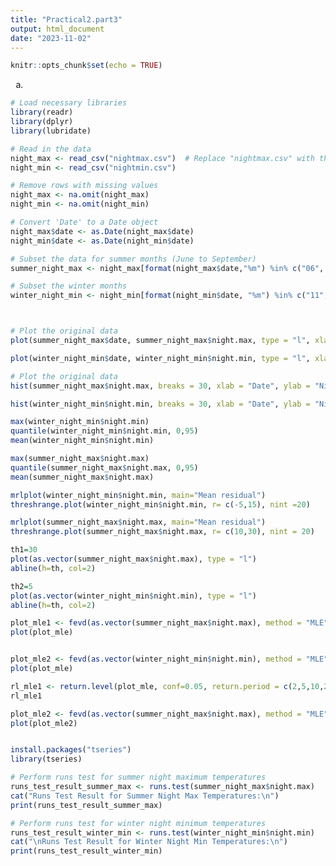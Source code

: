 ```yaml
---
title: "Practical2.part3"
output: html_document
date: "2023-11-02"
---
```


```r
knitr::opts_chunk$set(echo = TRUE)
```

a)
```r

# Load necessary libraries
library(readr)
library(dplyr)
library(lubridate)

# Read in the data
night_max <- read_csv("nightmax.csv")  # Replace "nightmax.csv" with the actual file name
night_min <- read_csv("nightmin.csv")

# Remove rows with missing values
night_max <- na.omit(night_max)
night_min <- na.omit(night_min)

# Convert 'Date' to a Date object
night_max$date <- as.Date(night_max$date)
night_min$date <- as.Date(night_min$date)

# Subset the data for summer months (June to September)
summer_night_max <- night_max[format(night_max$date,"%m") %in% c("06", "07", "08", "09"), ] 

# Subset the winter months
winter_night_min <- night_min[format(night_min$date, "%m") %in% c("11", "12", "01", "02"), ]



# Plot the original data
plot(summer_night_max$date, summer_night_max$night.max, type = "l", xlab = "Date", ylab = "Night Max Temperature", main = "Summer Night Max Temperatures")

plot(winter_night_min$date, winter_night_min$night.min, type = "l", xlab = "Date", ylab = "Night Min Temperature", main = "Winter Night Min Temperatures")

```


```r
# Plot the original data
hist(summer_night_max$night.max, breaks = 30, xlab = "Date", ylab = "Night Max Temperature", main = "Summer Night Max Temperatures frequency")

hist(winter_night_min$night.min, breaks = 30, xlab = "Date", ylab = "Night Min Temperature", main = "Winter Night Min Temperatures frequency")
```

```r
max(winter_night_min$night.min)
quantile(winter_night_min$night.min, 0,95)
mean(winter_night_min$night.min)

max(summer_night_max$night.max)
quantile(summer_night_max$night.max, 0,95)
mean(summer_night_max$night.max)

```
```r

mrlplot(winter_night_min$night.min, main="Mean residual")
threshrange.plot(winter_night_min$night.min, r= c(-5,15), nint =20)

mrlplot(summer_night_max$night.max, main="Mean residual")
threshrange.plot(summer_night_max$night.max, r= c(10,30), nint = 20)
```

```r
th1=30
plot(as.vector(summer_night_max$night.max), type = "l")
abline(h=th, col=2)

th2=5
plot(as.vector(winter_night_min$night.min), type = "l")
abline(h=th, col=2)
```

```r
plot_mle1 <- fevd(as.vector(summer_night_max$night.max), method = "MLE",  type="GP", threshold = th1)
plot(plot_mle)


plot_mle2 <- fevd(as.vector(winter_night_min$night.min), method = "MLE",  type="GP", threshold = th2)
plot(plot_mle)
```
```r
rl_mle1 <- return.level(plot_mle, conf=0.05, return.period = c(2,5,10,20,50), do.ci=T)
rl_mle1

plot_mle2 <- fevd(as.vector(summer_night_max$night.max), method = "MLE",  type="GP", threshold = th2)
plot(plot_mle2)
```
```r

```


```r
install.packages("tseries")
library(tseries)

# Perform runs test for summer night maximum temperatures
runs_test_result_summer_max <- runs.test(summer_night_max$night.max)
cat("Runs Test Result for Summer Night Max Temperatures:\n")
print(runs_test_result_summer_max)

# Perform runs test for winter night minimum temperatures
runs_test_result_winter_min <- runs.test(winter_night_min$night.min)
cat("\nRuns Test Result for Winter Night Min Temperatures:\n")
print(runs_test_result_winter_min)

```


